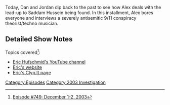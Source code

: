 {{DEFAULTSORT:
    #_EPISODE_0749:December 1-2, 2003
}}{{Episode
    | title             = December 1-2, 2003
    | caption           = Listen to this episode on [https://knowledgefight.libsyn.com/749-december-1-2-2003 Libsyn] [https://open.spotify.com/episode/1mzTtnGdAIbcF34eaCv2qc Spotify], Read the [[Transcript/749: December 1-2, 2003|Unofficial Transcript]]
    | episodeNumber     = 749
    | length            = 01:06:12
    | airDate           = November 21, 2022
    | coverageStartDate = December 1, 2003
    | coverageEndDate   = December 2, 2003
    | episodeType       = [[:Category:2003 Investigation|2003 Investigation]]
    | appearance        = [[Michael Savage]], [[Eric Huff Schmidt]]
    | previousEpisode   = [[748: November 16, 2022]]
    | nextEpisode       = [[750: Formulaic Objections Part 11]]
}}

{{Stub}}

Today, Dan and Jordan dip back to the past to see how Alex deals with the lead-up to Saddam Hussein being found.  In this installment, Alex bores everyone and interviews a severely antisemitic 9/11 conspiracy theorist/techno musician.

==Detailed Show Notes==

Topics covered<ref>[https://knowledgefight.com/research/2022/11/20/episode-749-december-1-2-2003 Episode #749: December 1-2, 2003]</ref>:

*[https://www.youtube.com/@EricHufschmid/videos Eric Hufschmid's YouTube channel]
*[http://www.hugequestions.com/Eric/TFC/Battle-Plan.html Eric's website]
*[https://clyp.it/user/2k0mzyss Eric's Clyp.It page]

[[Category:Episodes]]
[[Category:2003 Investigation]]
